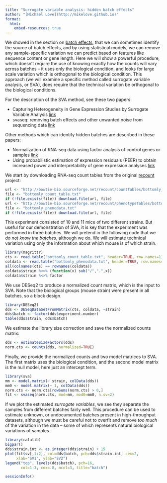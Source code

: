 ```yaml
---
title: "Surrogate variable analysis: hidden batch effects"
author: "[Michael Love](http://mikelove.github.io)"
format: 
  html:
    embed-resources: true
---
```


We showed in the section on [batch effects](batch.html), that we can
sometimes identify the source of batch effects, and by using
statistical models, we can remove any sample-specific variation we can
predict based on features like sequence content or gene length. Here
we will show a powerful procedure, which doesn't require the use of
knowing exactly how the counts will vary across batches -- it uses
only the biological condition, and looks for large scale variation
which is orthogonal to the biological condition. This approach (we
will examine a specific method called surrogate variable analysis, or
SVA), does require that the technical variation be orthogonal to the
biological conditions.

For the description of the SVA method, see these two papers:

* Capturing Heterogeneity in Gene Expression Studies by Surrogate 
  Variable Analysis 
  [link](https://www.ncbi.nlm.nih.gov/pmc/articles/PMC1994707/)
* svaseq: removing batch effects and other unwanted noise from 
  sequencing data 
  [link](https://www.ncbi.nlm.nih.gov/pmc/articles/PMC4245966/)

Other methods which can identify hidden batches are described in these 
papers:

* Normalization of RNA-seq data using factor analysis of control genes
  or samples 
  [link](https://www.ncbi.nlm.nih.gov/pmc/articles/PMC4404308/)
* Using probabilistic estimation of expression residuals (PEER) to 
  obtain increased power and interpretability of gene expression 
  analyses 
  [link](https://www.ncbi.nlm.nih.gov/pmc/articles/PMC3398141/)

We start by downloading RNA-seq count tables from the original 
[recount](http://bowtie-bio.sourceforge.net/recount/)
project:

```r
url <- "http://bowtie-bio.sourceforge.net/recount/countTables/bottomly_count_table.txt"
file <- "bottomly_count_table.txt"
if (!file.exists(file)) download.file(url, file)
url <- "http://bowtie-bio.sourceforge.net/recount/phenotypeTables/bottomly_phenodata.txt"
file <- "bottomly_phenodata.txt"
if (!file.exists(file)) download.file(url, file)
```

This experiment consisted of 10 and 11 mice of two different
strains. But useful for our demonstration of SVA, it is key that the
experiment was performed in three batches. We will pretend in the
following code that we *do not know the batches*, although we do. We
will estimate technical variation using only the information about
which mouse is of which strain.

```r
library(magrittr)
cts <- read.table("bottomly_count_table.txt", header=TRUE, row.names=1)
coldata <- read.table("bottomly_phenodata.txt", header=TRUE, row.names=1)
all(colnames(cts) == rownames(coldata))
coldata$strain %<>% (function(x) sub("/",".",x))
coldata$strain %<>% factor
```

We use DESeq2 to produce a normalized count matrix, which is the input
to SVA. Note that the biological groups (mouse strain) were present
in all batches, so a block design. 

```r
library(DESeq2)
dds <- DESeqDataSetFromMatrix(cts, coldata, ~strain)
dds$batch <- factor(dds$experiment.number)
table(dds$strain, dds$batch)
```

We estimate the library size correction and save the normalized counts
matrix: 

```r
dds <- estimateSizeFactors(dds)
norm.cts <- counts(dds, normalized=TRUE)
```

Finally, we provide the normalized counts and two model matrices to
SVA. The first matrix uses the biological condition, and the second
model matrix is the null model, here just an intercept term.

```r
library(sva)
mm <- model.matrix(~ strain, colData(dds))
mm0 <- model.matrix(~ 1, colData(dds))
norm.cts <- norm.cts[rowSums(norm.cts) > 0,]
fit <- svaseq(norm.cts, mod=mm, mod0=mm0, n.sv=2)
```

If we plot the estimated *surrogate variables*, we see they separate
the samples from different batches fairly well. This procedure can be
used to estimate unknown, or undocumented batches present in
high-throughput datasets, although we must be careful not to overfit
and remove *too much* of the variation in the data -- some of which
represents natural biological variations of samples.

```r
library(rafalib)
bigpar()
dds$strain.int <- as.integer(dds$strain) + 15
plot(fit$sv[,1:2], col=dds$batch, pch=dds$strain.int, cex=2,
     xlab="SV1", ylab="SV2")
legend("top", levels(dds$batch), pch=16,
       col=1:3, cex=.8, ncol=3, title="batch")
```

```r
sessionInfo()
```
